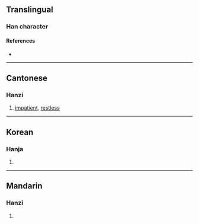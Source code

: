 {{character info/new}}
==Translingual==

===Han character===
{{Han char|rn=61|rad=心|as=04|sn=7|four=|canj=PYK|ids=⿰忄文}}

====References====
* {{Han ref|kx=0377.110|dkj=10351|dj=0704.040|hdz=42278.050|uh=5FDF|ud=24543}}

----

==Cantonese==

===Hanzi===
{{yue-hanzi|jyut=[[mang2]]|y=mang2}}

# [[impatient]], [[restless]]

----

==Korean==

===Hanja===
{{ko-hanja|hangeul=민|eumhun=|rv=min|mr=min|y=min}}

# {{defn|lang=ko|sort=心04}}

----

==Mandarin==

===Hanzi===
{{cmn-hanzi|pin=[[wěn]] ([[wen3]])|wg=wen<sup>3</sup>}}

# {{defn|lang=cmn|sort=心04}}